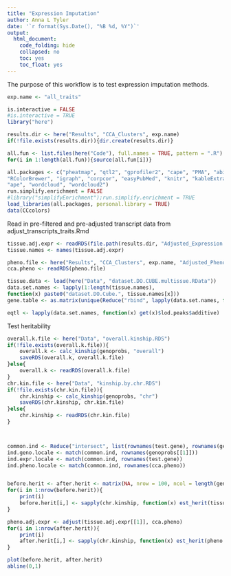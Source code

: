 ```yaml
---
title: "Expression Imputation"
author: Anna L Tyler
date: '`r format(Sys.Date(), "%B %d, %Y")`'
output: 
  html_document:
    code_folding: hide
    collapsed: no
    toc: yes
    toc_float: yes
---
```



The purpose of this workflow is to test expression imputation methods.

```r
exp.name <- "all_traits"
```


```r
is.interactive = FALSE
#is.interactive = TRUE
library("here")

results.dir <- here("Results", "CCA_Clusters", exp.name)
if(!file.exists(results.dir)){dir.create(results.dir)}

all.fun <- list.files(here("Code"), full.names = TRUE, pattern = ".R")
for(i in 1:length(all.fun)){source(all.fun[i])}
```

```r
all.packages <- c("pheatmap", "qtl2", "gprofiler2", "cape", "PMA", "abind", "cluster",
"RColorBrewer", "igraph", "corpcor", "easyPubMed", "knitr", "kableExtra",
"ape", "wordcloud", "wordcloud2")
run.simplify.enrichment = FALSE
#library("simplifyEnrichment");run.simplify.enrichment = TRUE
load_libraries(all.packages, personal.library = TRUE)
data(CCcolors)
```

Read in pre-filtered and pre-adjusted transcript data from 
adjust_transcripts_traits.Rmd

```r
tissue.adj.expr <- readRDS(file.path(results.dir, "Adjusted_Expression.RDS"))
tissue.names <- names(tissue.adj.expr)

pheno.file <- here("Results", "CCA_Clusters", exp.name, "Adjusted_Phenotypes.RDS")
cca.pheno <- readRDS(pheno.file)

tissue.data <- load(here("Data", "dataset.DO.CUBE.multissue.RData"))
data.set.names <- lapply(1:length(tissue.names), 
function(x) paste0("dataset.DO.Cube.", tissue.names[x]))
gene.table <- as.matrix(unique(Reduce("rbind", lapply(data.set.names, function(x) get(x)$annot.mrna))))

eqtl <- lapply(data.set.names, function(x) get(x)$lod.peaks$additive)
```


Test heritability

```r
overall.k.file <- here("Data", "overall.kinship.RDS")
if(!file.exists(overall.k.file)){
    overall.k <- calc_kinship(genoprobs, "overall")
    saveRDS(overall.k, overall.k.file)
}else{
    overall.k <- readRDS(overall.k.file)
}
chr.kin.file <- here("Data", "kinship.by.chr.RDS")
if(!file.exists(chr.kin.file)){
    chr.kinship <- calc_kinship(genoprobs, "chr")
    saveRDS(chr.kinship, chr.kin.file)
}else{
    chr.kinship <- readRDS(chr.kin.file)
}



common.ind <- Reduce("intersect", list(rownames(test.gene), rownames(genoprobs[[1]]), rownames(cca.pheno)))
ind.geno.locale <- match(common.ind, rownames(genoprobs[[1]]))
ind.expr.locale <- match(common.ind, rownames(test.gene))
ind.pheno.locale <- match(common.ind, rownames(cca.pheno))


before.herit <- after.herit <- matrix(NA, nrow = 100, ncol = length(genoprobs))
for(i in 1:nrow(before.herit)){
    print(i)
    before.herit[i,] <- sapply(chr.kinship, function(x) est_herit(tissue.adj.expr[[1]][,i], x))
}

pheno.adj.expr <- adjust(tissue.adj.expr[[1]], cca.pheno)
for(i in 1:nrow(after.herit)){
    print(i)
    after.herit[i,] <- sapply(chr.kinship, function(x) est_herit(pheno.adj.expr[,i], x))
}

plot(before.herit, after.herit)
abline(0,1)
```